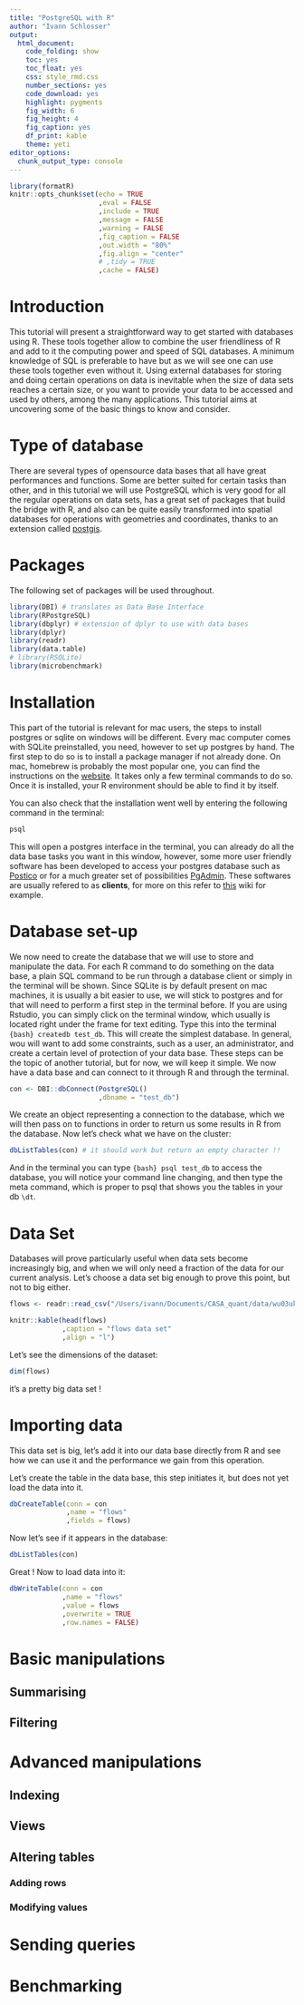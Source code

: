 ```yaml
---
title: "PostgreSQL with R"
author: "Ivann Schlosser"
output: 
  html_document: 
    code_folding: show
    toc: yes
    toc_float: yes
    css: style_rmd.css
    number_sections: yes
    code_download: yes
    highlight: pygments
    fig_width: 6
    fig_height: 4
    fig_caption: yes
    df_print: kable
    theme: yeti
editor_options: 
  chunk_output_type: console
---
```


```r

library(formatR)
knitr::opts_chunk$set(echo = TRUE
                      ,eval = FALSE
                      ,include = TRUE
                      ,message = FALSE
                      ,warning = FALSE
                      ,fig_caption = FALSE
                      ,out.width = "80%"
                      ,fig.align = "center"
                      # ,tidy = TRUE
                      ,cache = FALSE)

```

# Introduction

This tutorial will present a straightforward way to get started with databases using R. These tools together allow to combine the user friendliness of R and add to it the computing power and speed of SQL databases. A minimum knowledge of SQL is preferable to have but as we will see one can use these tools together even without it. Using external databases for storing and doing certain operations on data is inevitable when the size of data sets reaches a certain size, or you want to provide your data to be accessed and used by others, among the many applications. This tutorial aims at uncovering some of the basic things to know and consider. 

# Type of database

There are several types of opensource data bases that all have great performances and functions. Some are better suited for certain tasks than other, and in this tutorial we will use PostgreSQL which is very good for all the regular operations on data sets, has a great set of packages that build the bridge with R, and also can be quite easily transformed into spatial databases for operations with geometries and coordinates, thanks to an extension called [postgis](https://postgis.net). 

# Packages
The following set of packages will be used throughout. 

```r
library(DBI) # translates as Data Base Interface
library(RPostgreSQL) 
library(dbplyr) # extension of dplyr to use with data bases
library(dplyr)
library(readr)
library(data.table)
# library(RSQLite)
library(microbenchmark)

```

# Installation

This part of the tutorial is relevant for mac users, the steps to install postgres or sqlite on windows will be different. 
Every mac computer comes with SQLite preinstalled, you need, however to set up postgres by hand. The first step to do so is to install a package manager if not already done. On mac, homebrew is probably the most popular one, you can find the instructions on the [website](https://brew.sh). It takes only a few terminal commands to do so. Once it is installed, your R environment should be able to find it by itself.

You can also check that the installation went well by entering the following command in the terminal: 

```bash
psql
```

This will open a postgres interface in the terminal, you can already do all the data base tasks you want in this window, however, some more user friendly software has been developed to access your postgres database such as [Postico](https://eggerapps.at/postico2/) or for a much greater set of possibilities [PgAdmin](https://www.pgadmin.org). These softwares are usually refered to as **clients**, for more on this refer to [this](https://wiki.postgresql.org/wiki/PostgreSQL_Clients) wiki for example.  

# Database set-up

We now need to create the database that we will use to store and manipulate the data. For each R command to do something on the data base, a plain SQL command to be run through a database client or simply in the terminal will be shown. Since SQLite is by default present on mac machines, it is usually a bit easier to use, we will stick to postgres and for that will need to perform a first step in the terminal before. If you are using Rstudio, you can simply click on the terminal window, which usually is located right under the frame for text editing. 
Type this into the terminal `{bash} createdb test_db`.
This will create the simplest database. In general, wou will want to add some constraints, such as a user, an administrator, and create a certain level of protection of your data base. These steps can be the topic of another tutorial, but for now, we will keep it simple. We now have a data base and can connect to it through R and through the terminal. 

```r
con <- DBI::dbConnect(PostgreSQL()
                      ,dbname = "test_db")

```
We create an object representing a connection to the database, which we will then pass on to functions in order to return us some results in R from the database.
Now let's check what we have on the cluster:
```r
dbListTables(con) # it should work but return an empty character !!
```

And in the terminal you can type `{bash} psql test_db` to access the database, you will notice your command line changing, and then type the meta command, which is proper to psql that shows you the tables in your db `\dt`.  

# Data Set
Databases will prove particularly useful when data sets become increasingly big, and when we will only need a fraction of the data for our current analysis. Let's choose a data set big enough to prove this point, but not to big either.

```r

flows <- readr::read_csv("/Users/ivann/Documents/CASA_quant/data/wu03uk_tidy.csv")

```


```r

knitr::kable(head(flows)
             ,caption = "flows data set"
             ,align = "l") 

```

Let's see the dimensions of the dataset:
```r

dim(flows)

```
it's a pretty big data set ! 

# Importing data

This data set is big, let's add it into our data base directly from R and see how we can use it and the performance we gain from this operation. 

Let's create the table in the data base, this step initiates it, but does not yet load the data into it.

```r
dbCreateTable(conn = con
              ,name = "flows"
              ,fields = flows)
```

Now let's see if it appears in the database:

```r
dbListTables(con)
```
Great ! Now to load data into it:

```r
dbWriteTable(conn = con
             ,name = "flows"
             ,value = flows
             ,overwrite = TRUE
             ,row.names = FALSE)

```

# Basic manipulations

## Summarising

## Filtering


# Advanced manipulations

## Indexing

## Views 

## Altering tables

### Adding rows

### Modifying values


# Sending queries

# Benchmarking




